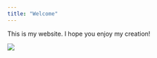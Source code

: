 ```yaml
---
title: "Welcome"
---
```

This is my website. I hope you enjoy my creation!


![](Hero_SpacePage_Galaxy.jpg)